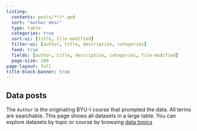 ```yaml
---
listing:
  contents: posts/**/*.qmd
  sort: "author desc"
  type: table
  categories: true
  sort-ui: [title, file-modified]
  filter-ui: [author, title, description, categories]
  feed: true
  fields: [author, title, description, categories, file-modified]
  page-size: 100
page-layout: full
title-block-banner: true
---
```


## Data posts

The `Author` is the originating BYU-I course that prompted the data. All terms are searchable. This page shows all datasets in a large table.  You can explore datasets by topic or course by browsing [data topics](data_topics.qmd)
